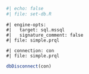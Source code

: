 ```r
#| echo: false
#| file: set-db.R
```

```prql
#| engine-opts:
#|   target: sql.mssql
#|   signature_comment: false
#| file: simple.prql
```

```prql
#| connection: con
#| file: simple.prql
```

```r
dbDisconnect(con)
```
